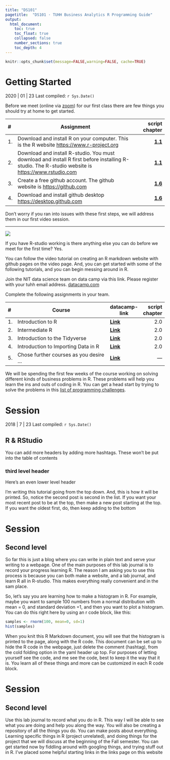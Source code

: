 ```yaml
---
title: "DS101"
pagetitle:  "DS101 · TUHH Business Analytics R Programming Guide"
output:
  html_document:
    toc: true
    toc_float: true
    collapsed: false
    number_sections: true
    toc_depth: 4
---
```


[comment]: <> (Set global options for code chunks)
```r
knitr::opts_chunk$set(message=FALSE,warning=FALSE, cache=TRUE)
```

# Getting Started {-}

2020 | 01 | 23 Last compiled: `r Sys.Date()`

Before we meet (online via [zoom](https://zoom.us/download)) for our first class there are few things you should try at home to get started.

|#|Assignment|script chapter|
|:-|------------------------|-----:|
|1.|Download and install R on your computer. This is the R website [https://www.r-project.org](https://www.r-project.org)|<a href="https://tuhh-w11.github.io/data-science/script/docs/installing-r-rstudio-ide.html" target="_blank"><b>1.1</b></a>|
|2.|Download and install R-studio. You must download and install R first before installing R-studio. The R-studio website is [https://www.rstudio.com](https://www.rstudio.com)|<a href="https://tuhh-w11.github.io/data-science/script/docs/installing-r-rstudio-ide.html" target="_blank"><b>1.1</b></a>|
|3.|Create a free github account. The github website is [https://github.com](https://github.com)|<a href="https://tuhh-w11.github.io/data-science/script/docs/getting-started-with-github.html" target="_blank"><b>1.6</b></a>|
|4.|Download and install github desktop [https://desktop.github.com](https://desktop.github.com)|<a href="https://tuhh-w11.github.io/data-science/script/docs/getting-started-with-github.html" target="_blank"><b>1.6</b></a>|

Don't worry if you ran into issues with these first steps, we will address them in our first video session. 

***

<p>
![](images/datacamp-vector-logo.svg)
</p>

If you have R-studio working is there anything else you can do before we meet for the first time? Yes.

You can follow the video tutorial on creating an R markdown website with github pages on the video page. And, you can get started with some of the following tutorials, and you can begin messing around in R. 

Join the NIT data science team on data camp via this link. Please register with your tuhh email address. [datacamp.com](https://www.datacamp.com/groups/shared_links/91287653ed5bd4c0f14e7c60e2d61a62dc1f1ba2afc84a4909665c00cd441f0c)

Complete the following assignments in your team.

|#|Course|datacamp-link|script chapter|
|:-|------------------------|-|-:|
|1.|Introduction to R|<a href="https://learn.datacamp.com/courses/free-introduction-to-r" target="_blank"><b>Link</b></a>|2.0|
|2.|Intermediate R|<a href="https://learn.datacamp.com/courses/intermediate-r" target="_blank"><b>Link</b></a>|2.0|
|3.|Introduction to the Tidyverse|<a href="https://learn.datacamp.com/courses/introduction-to-the-tidyverse" target="_blank"><b>Link</b></a>|2.0|
|4.|Introduction to Importing Data in R|<a href="https://learn.datacamp.com/courses/introduction-to-importing-data-in-r" target="_blank"><b>Link</b></a>|2.0|
|5.|Chose further courses as you desire ...|<a href="https://learn.datacamp.com/courses/" target="_blank"><b>Link</b></a>|---|

We will be spending the first few weeks of the course working on solving different kinds of business problems in R. These problems will help you learn the ins and outs of coding in R. You can get a head start by trying to solve the problems in this [list of programming challenges](https://crumplab.github.io/programmingforpsych/programming-challenges-i-learning-the-fundamentals.html). 


# Session

2018 | 7 | 23 Last compiled: `r Sys.Date()`

## R & RStudio

You can add more headers by adding more hashtags. These won't be put into the table of contents

### third level header

Here's an even lower level header

I'm writing this tutorial going from the top down. And, this is how it will be printed. So, notice the second post is second in the list. If you want your most recent post to be at the top, then make a new post starting at the top. If you want the oldest first, do, then keep adding to the bottom

# Session
## Second level

So far this is just a blog where you can write in plain text and serve your writing to a webpage. One of the main purposes of this lab journal is to record your progress learning R. The reason I am asking you to use this process is because you can both make a website, and a lab journal, and learn R all in R-studio. This makes everything really convenient and in the sam place. 

So, let's say you are learning how to make a histogram in R. For example, maybe you want to sample 100 numbers from a normal distribution with mean = 0, and standard deviation =1, and then you want to plot a histogram. You can do this right here by using an r code block, like this:

```r
samples <- rnorm(100, mean=0, sd=1)
hist(samples)
```

When you knit this R Markdown document, you will see that the histogram is printed to the page, along with the R code. This document can be set up to hide the R code in the webpage, just delete the comment (hashtag), from the cold folding option in the yaml header up top. For purposes of letting yourself see the code, and me see the code, best to keep it the way that it is. You learn all of these things and more can be customized in each R code block.

# Session
## Second level

Use this lab journal to record what you do in R. This way I will be able to see what you are doing and help you along the way. You will also be creating a repository of all the things you do. You can make posts about everything. Learning specific things in R (project unrelated), and doing things for the project that we will discuss at the beginning of the Fall semester. You can get started now by fiddling around with googling things, and trying stuff out in R. I've placed some helpful starting links in the links page on this website
